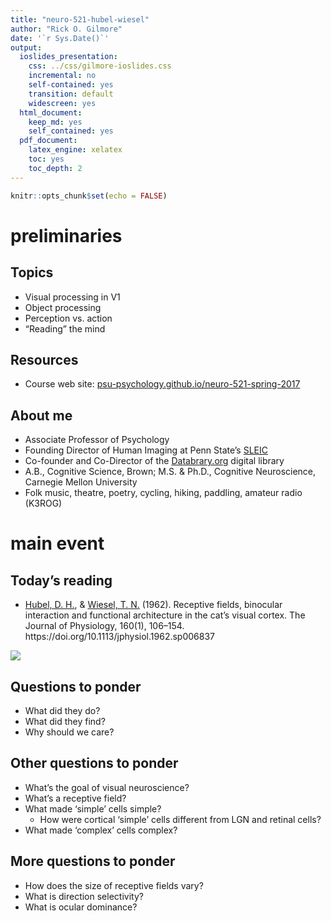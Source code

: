 ```yaml
---
title: "neuro-521-hubel-wiesel"
author: "Rick O. Gilmore"
date: '`r Sys.Date()`'
output:
  ioslides_presentation:
    css: ../css/gilmore-ioslides.css
    incremental: no
    self-contained: yes
    transition: default
    widescreen: yes
  html_document:
    keep_md: yes
    self_contained: yes
  pdf_document:
    latex_engine: xelatex
    toc: yes
    toc_depth: 2
---
```


```r
knitr::opts_chunk$set(echo = FALSE)
```

# preliminaries

## Topics

- Visual processing in V1
- Object processing
- Perception vs. action
- "Reading" the mind

## Resources

- Course web site: [psu-psychology.github.io/neuro-521-spring-2017](https://psu-psychology.github.io/neuro-521-spring-2017/schedule.html)

## About me

- Associate Professor of Psychology
- Founding Director of Human Imaging at Penn State's [SLEIC](http://imaging.psu.edu)
- Co-founder and Co-Director of the [Databrary.org](http://databrary.org) digital library
- A.B., Cognitive Science, Brown; M.S. & Ph.D., Cognitive Neuroscience, Carnegie Mellon University
- Folk music, theatre, poetry, cycling, hiking, paddling, amateur radio (K3ROG)

# main event

## Today's reading

- [Hubel, D. H.](https://en.wikipedia.org/wiki/David_H._Hubel), & [Wiesel, T. N.](https://en.wikipedia.org/wiki/Torsten_Wiesel) (1962). Receptive fields, binocular interaction and functional architecture in the cat’s visual cortex. The Journal of Physiology, 160(1), 106–154. https://doi.org/10.1113/jphysiol.1962.sp006837

<img src="https://upload.wikimedia.org/wikipedia/en/b/b0/David_H._Hubel.jpg">

## Questions to ponder

- What did they do?
- What did they find?
- Why should we care?

## Other questions to ponder

- What's the goal of visual neuroscience?
- What's a receptive field?
- What made 'simple' cells simple?
    + How were cortical 'simple' cells different from LGN and retinal cells?
- What made 'complex' cells complex?

## More questions to ponder

- How does the size of receptive fields vary?
- What is direction selectivity?
- What is ocular dominance?

